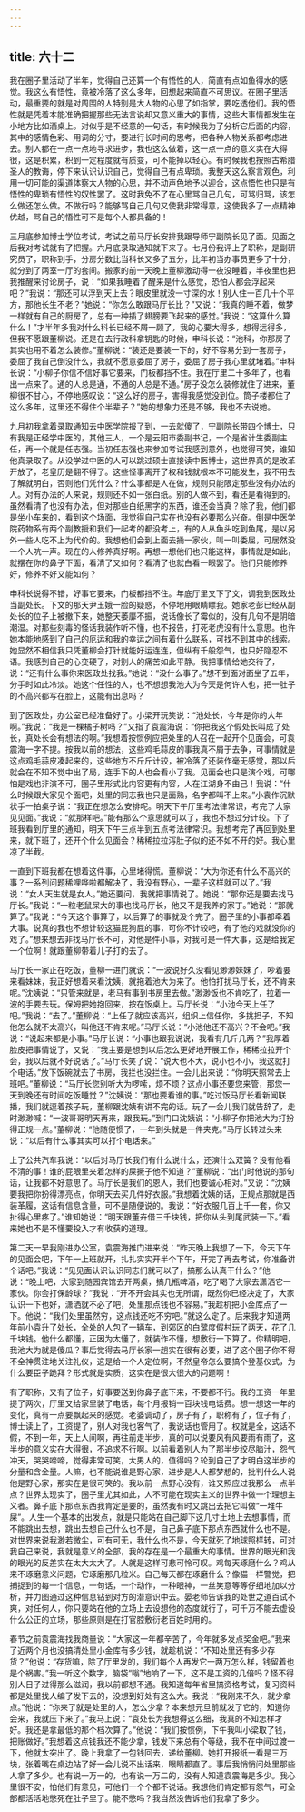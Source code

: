 ```yaml
---
---
---
```

title: 六十二
---



我在圈子里活动了半年，觉得自己还算一个有悟性的人，简直有点如鱼得水的感觉。我这么有悟性，竟被冷落了这么多年，回想起来简直不可思议。在圈子里活动，最重要的就是对周围的人特别是大人物的心思了如指掌，要吃透他们。我的悟性就是凭着本能准确把握那些无法言说却又意义重大的事情，这些大事情都发生在小地方比如酒桌上。对似乎是不经意的一句话，有时候我为了分析它后面的内容，其中的感情色彩、用词的分寸，要进行长时间的思考，把各种人物关系都考虑进去。别人都在一点一点地寻求进步，我也这么做着，这一点一点的意义实在大得很，这是积累，积到一定程度就有质变，可不能掉以轻心。有时候我也按照古希腊圣人的教诲，停下来认识认识自己，觉得自己有点卑琐。我整天这么察言观色，利用一切可能的渠道体察大人物的心思，并不动声色地予以迎合，这点悟性也只是有悟性的卑琐有悟性的奴性罢了。这时我免不了在心里骂自己几句，可骂归骂，该怎么做还怎么做。不做行吗？能够骂自己几句又使我非常得意，这使我多了一点精神优越，骂自己的悟性可不是每个人都具备的！

三月底参加博士学位考试，考试之前马厅长安排我跟导师宁副院长见了面。见面之后我对考试就有了把握。六月底录取通知就下来了。七月份我评上了职称，是副研究员了，职称到手，分房分数比当科长又多了五分，比年初当办事员更多了十分，就分到了两室一厅的套间。搬家的前一天晚上董柳激动得一夜没睡着，半夜里也把我推醒来讨论房子，说：“如果我睡着了醒来是什么感觉，恐怕人都会浮起来吧？”我说：“那还可以浮到天上去？眼皮里就没一寸深的水！别人住一百几十个平方，那他长生不老？”她说：“你怎么敢跟马厅长比？”又说：“我真的睡不着，做梦一样就有自己的厨房了，总有一种插了翅膀要飞起来的感觉。”我说：“这算什么算什么！”才半年多我对什么科长已经不屑一顾了，我的心要大得多，想得远得多，但我不愿跟董柳说。还是在去行政科拿钥匙的时候，申科长说：“池科，你那房子其实也用不着怎么装修。”董柳说：“装还是要装一下的，好不容易分到一套房子，委屈了我自己倒没什么，我就不愿意委屈了房子，委屈了房子我心里就堵着。”申科长说：“小柳子你信不信好事它要来，门板都挡不住。我在厅里二十多年了，也看出一点来了。通的人总是通，不通的人总是不通。”房子没怎么装修就住了进来，董柳很不甘心，不停地感叹说：“这么好的房子，害得我感觉没到位。筒子楼都住了这么多年，这里还不得住个半辈子？”她的想象力还是不够，我也不去说她。

九月初我拿着录取通知去中医学院报了到，一去就傻了，宁副院长带四个博士，只有我是正经学中医的，其他三人，一个是云阳市委副书记，一个是省计生委副主任，再一个就是任志强。当初任志强也来参加考试我感到意外，也觉得可笑，谁知他真录取了。从没学过中医的人可以跳过硕士直接读中医博士，这世界真的是改革开放了，老皇历是翻不得了。这些怪事离开了权和钱就根本不可能发生，我不用去了解就明白，否则他们凭什么？什么事都是人在做，规则只能限定那些没有办法的人。对有办法的人来说，规则还不如一张白纸。别的人做不到，看还是看得到的。虽然看清了也没有办法，但对那些白纸黑字的东西，谁还会当真？除了我，他们都是坐小车来的，看到这个场面，我觉得自己实在也没有必要那么兴奋。倒是中医学院药物系有两个副教授和我们一起考的都没考上，有的人从鱼头吃到鱼尾，是以另外一些人吃不上为代价的。我想他们会到上面去捅一家伙，叫一叫委屈，可居然没一个人吭一声。现在的人修养真好啊。再想一想他们也只能这样，事情就是如此，就摆在你的鼻子下面，看清了又如何？看清了也就白看一眼罢了。他们只能修养好，修养不好又能如何？

申科长说得不错，好事它要来，门板都挡不住。年底厅里又下了文，调我到医政处当副处长。下文的那天尹玉娥一脸的疑惑，不停地用眼睛瞟我。她家老彭已经从副处长的位子上被撤下来，她整天萎靡不振，说话像长了霉似的，没有几句不是阴暗潮湿。对那些刻毒的怪话我装作听不懂，也不报告，打死老虎没有什么意思。也许她本能地感到了自己的厄运和我的幸运之间有着什么联系，可找不到其中的线索。她显然不相信我只凭董柳会打针就能好运连连，但纵有千般怨气，也只好隐忍不语。我感到自己的心变硬了，对别人的痛苦如此平静。我把事情给她交待了，说：“还有什么事你来医政处找我。”她说：“没什么事了。”想不到面对面坐了五年，分手时如此冷淡。她这个任性的人，也不想想我池大为今天是何许人也，把一肚子的不高兴都写在脸上，这能有出息吗？

到了医政处，办公室已经准备好了。小梁开玩笑说：“池处长，今年是你的大年啊。”我说：“我是一棵橘子树吗？”又指了袁震海说：“你把我这个假处长叫成了处长，真处长会有想法的啊。”我想着按惯例应把处里的人召在一起开个见面会，可袁震海一字不提。按我以前的想法，这些鸡毛蒜皮的事我真不屑于去争，可事情就是这点鸡毛蒜皮凑起来的，这些地方不斤斤计较，被冷落了还装作毫无感觉，那以后就会在不知不觉中出了局，连手下的人也会看小了我。见面会也只是演个戏，可哪怕是戏也非演不可，圈子里形式比内容更有内容，人在江湖身不由己！我说：“什么时候跟大家见个面吧，处里的同志我也只是面熟，名字都叫不上来。”小袁作沉默状手一拍桌子说：“我正在想怎么安排呢。明天下午厅里考法律常识，考完了大家见见面。”我说：“就那样吧。”能有那么个意思就可以了，我也不想过分计较。下了班我看到厅里的通知，明天下午三点半到五点考法律常识。我想考完了再回到处里来，就下班了，还开个什么见面会？稀稀拉拉泻肚子似的还不如不开的好。我心里凉了半截。

一直到下班我都在想着这件事，心里堵得慌。董柳说：“大为你还有什么不高兴的事？一系列问题稀哩哗啦都解决了，我没有野心，一辈子这样就可以了。”我说：“女人天生就是女人。”她还要问，我就把事情说了。她说：“那你还是要去找马厅长。”我说：“一粒老鼠屎大的事也找马厅长，他又不是我养的家丁。”她说：“那就算了。”我说：“今天这个事算了，以后算了的事就没个完了。圈子里的小事都牵着大事。说真的我也不想计较这猫屁狗屁的事，可你不计较吧，有了他的戏就没你的戏了。”想来想去非找马厅长不可，对他是件小事，对我可是一件大事，这是给我定一个位啊！就跟董柳带着儿子打的去了。

马厅长一家正在吃饭，董柳一进门就说：“一波说好久没看见渺渺妹妹了，吵着要来看妹妹，我正好想着来看沈姨，就拖着池大为来了。他怕打扰马厅长，还不肯来呢。”沈姨说：“只管来就是，老马有事到书房里去做。”渺渺饭也不肯吃了，拉着一波的手要去玩。保姆把她抱回来，按在饭桌上。马厅长说：“小池今天上任了吧。”我说：“去了。”董柳说：“上任了就应该高兴，组织上信任你，多挑担子，不知他怎么就不太高兴，叫他还不肯来呢。”马厅长说：“小池他还不高兴？不会吧。”我说：“说起来都是小事。”马厅长说：“小事也跟我说说，我看有几斤几两？”我厚着脸皮把事情说了，又说：“我主要是想到以后怎么更好地开展工作，稀稀拉拉开个会，我以后就不好说话了。”马厅长笑了说：“说大也不大，说小也不小，我这就打个电话。”放下饭碗就去了书房，我拦也没拦住。一会儿出来说：“你明天照常去上班吧。”董柳说：“马厅长您别听大为啰嗦，烦不烦？这点小事还要您来管，那您一天到晚还有时间吃饭睡觉？”沈姨说：“那也要看谁的事。”吃过饭马厅长看新闻联播，我们就逗着孩子玩，董柳跟沈姨有讲不完的话。玩了一会儿我们就告辞了，走时渺渺喊：“一波哥哥明天再来，跟我玩。”到门口沈姨说：“小柳子你把池大为打扮得正规一点。”董柳说：“他随便惯了，一年到头就是一件夹克。”马厅长转过头来说：“以后有什么事其实可以打个电话来。”

上了公共汽车我说：“以后对马厅长我们有什么说什么，还演什么双簧？没有他看不清的事！谁的屁眼里夹着怎样的屎撅子他不知道？”董柳说：“出门时他说的那句话，让我都不好意思了。马厅长是我们的恩人，我们也要诚心相对。”又说：“沈姨要我把你扮得漂亮点，你明天去买几件好衣服。”我想着沈姨的话，正规点那就是西装革履，这话有信息含量，可不是随便说的。我说：“好衣服几百上千一套，你又扯得心里疼了。”谁知她说：“明天跟董卉借三千块钱，把你从头到尾武装一下。”看来她也不是不懂要投入才有收获的道理。

第二天一早我刚进办公室，袁震海推门进来说：“昨天晚上我想了一下，今天下午的见面会吧，下午一上班就开，扎扎实实开半个下午，开完了再去考试，你准备讲个话吧。”我说：“见见面认识认识同志们就可以了，搞那么认真干什么？”他说：“晚上吧，大家到随园宾馆去开两桌，搞几瓶啤酒，吃了喝了大家去潇洒它一家伙。你会打保龄球？”我说：“开不开会其实也无所谓，既然你已经决定了，大家认识一下也好，潇洒就不必了吧，处里那点钱也不容易。”我趁机把小金库点了一下。他说：“我们处里虽然穷，这点钱还吃不穷吧。”就这么定了。后来我才知道两年前小袁升了处长，全处的人包了一辆车，到郊区的白鹭度假村玩了两天，花了几千块钱。他什么都懂，正因为太懂了，就装作不懂，想敷衍一下算了。你精明吧，我池大为就是傻瓜？事后觉得去马厅长家一趟实在很有必要，进了这个圈子你不得不全神贯注地关注礼仪，这是给一个人定位啊，不然皇帝怎么要搞个登基仪式，为什么要臣子跪拜？形式就是实质，这实在是很大很大的问题啊！

有了职称，又有了位子，好事要送到你鼻子底下来，不要都不行。我的工资一年里提了两次，厅里又给家里装了电话，每个月报销一百块钱电话费。想一想这一年的变化，真有一点要飘起来的感觉。老婆调动了，房子有了，职称有了，位子有了，博士读上了，工资提了，别人对我也客气了，我说话也管用了。权就是全，这话不假，不到一年，天上人间啊，再往前走半步，真的可以说要风有风要雨有雨了，这半步的意义实在大得很，不追求不行啊。以前看着别人为了那半步绞尽脑汁，怨气冲天，哭哭啼啼，觉得非常可笑，大男人的，值得吗？轮到自己了才明白这半步的分量和含金量。人嘛，也不能说谁是野心家，进步是人人都梦想的，批判什么人说他是野心家，那实在是很可笑的。我以前一点野心没有，谁又照应过我那么一点半点？世界太现实了，圈子里尤其如此，人不可能在现实主义的世界中做一个理想主义者。鼻子底下那点东西我肯定是要的，虽然我有时又跳出去把它叫做“一堆牛屎”。人生一个基本的出发点，就是只能站在自己脚下这几寸土地上去想事情，而不能跳出去想，跳出去想自己什么也不是，自己鼻子底下那点东西就什么也不是。对世界来说我渺若微尘，可有可无，我什么也不是，今天就死了地球照样转，可对我自己来说，我就是意义的全部，我的存在是一个最重大的事情。世界的眼光和我的眼光的反差实在太大太大了。人就是这样可悲可怜可叹。鸡每天琢磨什么？鸡从来不琢磨意义问题，它琢磨那几粒米。自己每天都在琢磨什么？像猫一样警觉，把捕捉到的每一个信息，一句话，一个动作，一种眼神，一丝笑意等等仔细地加以分析，并力图通过这种信息钻到对方的潜意识中去。晏老师告诉我的处世之道百试不爽，对任何人，你只要站在他的立场上去设想他的态度就行了，可千万不能去虚设什么公正的立场，那些原则是在打官腔敷衍老百姓时用的。

春节之前袁震海找我商量说：“大家这一年都辛苦了，今年就多发点奖金吧。”我来了近两个月也没搞清处里小金库有多少钱，就趁机说：“不知处里还有多少存货？”他说：“存货嘛，除了厅里发的，我们每个人再发它一两万怎么样，钱留着也是个祸害。”我一听这个数字，脑袋“嗡”地响了一下，这不是工资的几倍吗？怪不得别人日子过得那么滋润，我以前都想不通。我知道每年省里搞资格考试，复习资料都是处里找人编了发下去的，没想到好处有这么大。我说：“我刚来不久，就少拿点。”他说：“你来了就是处里的人，怎么少拿？本来想元旦前就发了它的，知道你会来，我就压下来了。”我马上说：“袁处长为我想得这么细，我真的不知怎样才好。我还是拿最低的那个档次算了。”他说：“我们按惯例，下午我叫小梁取了钱，把账做好。”我想着这点钱我还不能少拿，钱发下来总有个等级，我不在中间过渡一下，他就太突出了。晚上我拿了一包钱回去，递给董柳。她打开报纸一看是三万块，张着嘴在桌边站了好一会儿说不出话来，眼睛都直了。事后我悄悄问处里那些人拿了多少。也有说一万一的，也有说一万二的，没有人知道袁震海是多少。我心里很不安，怕他们有意见，可他们一个个都不说话。我想他们肯定都有怨气，可全部都活活地憋死在肚子里了。能不憋吗？我当然没告诉他们我拿了多少。